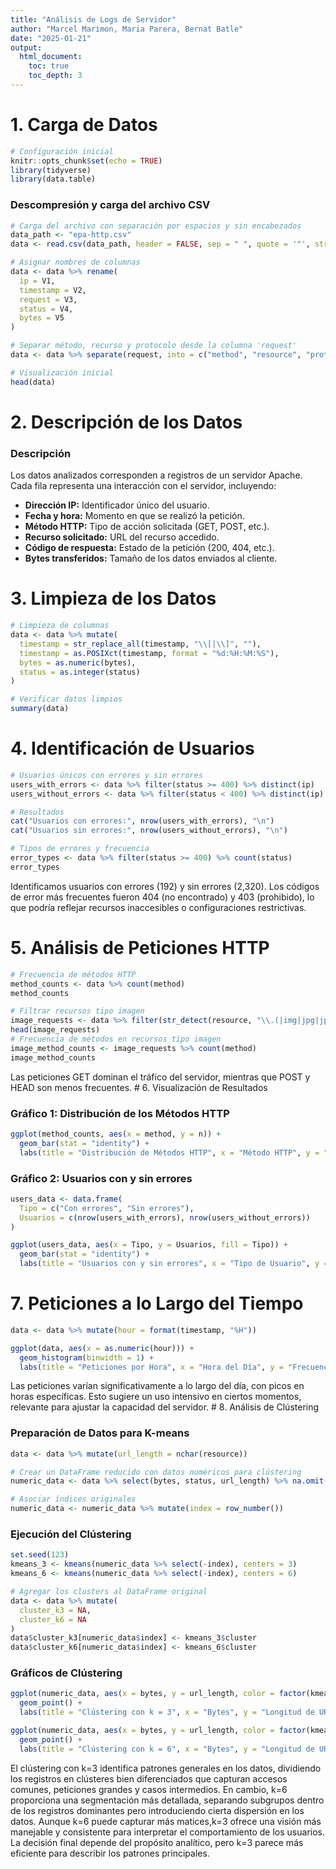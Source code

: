 ```yaml
---
title: "Análisis de Logs de Servidor"
author: "Marcel Marimon, Maria Parera, Bernat Batle"
date: "2025-01-21"
output:
  html_document:
    toc: true
    toc_depth: 3
---
```


# 1. Carga de Datos

```r
# Configuración inicial
knitr::opts_chunk$set(echo = TRUE)
library(tidyverse)
library(data.table)
```

### Descompresión y carga del archivo CSV

```r
# Carga del archivo con separación por espacios y sin encabezados
data_path <- "epa-http.csv"
data <- read.csv(data_path, header = FALSE, sep = " ", quote = '"', stringsAsFactors = FALSE)

# Asignar nombres de columnas
data <- data %>% rename(
  ip = V1,
  timestamp = V2,
  request = V3,
  status = V4,
  bytes = V5
)

# Separar método, recurso y protocolo desde la columna 'request'
data <- data %>% separate(request, into = c("method", "resource", "protocol"), sep = " ")

# Visualización inicial
head(data)
```

# 2. Descripción de los Datos

### Descripción

Los datos analizados corresponden a registros de un servidor Apache. Cada fila representa una interacción con el servidor, incluyendo:

- **Dirección IP:** Identificador único del usuario.
- **Fecha y hora:** Momento en que se realizó la petición.
- **Método HTTP:** Tipo de acción solicitada (GET, POST, etc.).
- **Recurso solicitado:** URL del recurso accedido.
- **Código de respuesta:** Estado de la petición (200, 404, etc.).
- **Bytes transferidos:** Tamaño de los datos enviados al cliente.

# 3. Limpieza de los Datos

```r
# Limpieza de columnas
data <- data %>% mutate(
  timestamp = str_replace_all(timestamp, "\\[|\\]", ""),
  timestamp = as.POSIXct(timestamp, format = "%d:%H:%M:%S"),
  bytes = as.numeric(bytes),
  status = as.integer(status)
)

# Verificar datos limpios
summary(data)
```

# 4. Identificación de Usuarios

```r
# Usuarios únicos con errores y sin errores
users_with_errors <- data %>% filter(status >= 400) %>% distinct(ip)
users_without_errors <- data %>% filter(status < 400) %>% distinct(ip)

# Resultados
cat("Usuarios con errores:", nrow(users_with_errors), "\n")
cat("Usuarios sin errores:", nrow(users_without_errors), "\n")

# Tipos de errores y frecuencia
error_types <- data %>% filter(status >= 400) %>% count(status)
error_types
```
Identificamos usuarios con errores (192) y sin errores (2,320). Los códigos de error más frecuentes fueron 404 (no encontrado) y 403 (prohibido), lo que podría reflejar recursos inaccesibles o configuraciones restrictivas.


# 5. Análisis de Peticiones HTTP

```r
# Frecuencia de métodos HTTP
method_counts <- data %>% count(method)
method_counts

# Filtrar recursos tipo imagen
image_requests <- data %>% filter(str_detect(resource, "\\.(|img|jpg|jpeg|png|gif)$"))
head(image_requests)
# Frecuencia de métodos en recursos tipo imagen
image_method_counts <- image_requests %>% count(method)
image_method_counts
```
Las peticiones GET dominan el tráfico del servidor, mientras que POST y HEAD son menos frecuentes. 
# 6. Visualización de Resultados

### Gráfico 1: Distribución de los Métodos HTTP

```r
ggplot(method_counts, aes(x = method, y = n)) +
  geom_bar(stat = "identity") +
  labs(title = "Distribución de Métodos HTTP", x = "Método HTTP", y = "Frecuencia")
```

### Gráfico 2: Usuarios con y sin errores

```r
users_data <- data.frame(
  Tipo = c("Con errores", "Sin errores"),
  Usuarios = c(nrow(users_with_errors), nrow(users_without_errors))
)

ggplot(users_data, aes(x = Tipo, y = Usuarios, fill = Tipo)) +
  geom_bar(stat = "identity") +
  labs(title = "Usuarios con y sin errores", x = "Tipo de Usuario", y = "Cantidad")
```

# 7. Peticiones a lo Largo del Tiempo

```r
data <- data %>% mutate(hour = format(timestamp, "%H"))

ggplot(data, aes(x = as.numeric(hour))) +
  geom_histogram(binwidth = 1) +
  labs(title = "Peticiones por Hora", x = "Hora del Día", y = "Frecuencia")
```
 Las peticiones varían significativamente a lo largo del día, con picos en horas específicas. Esto sugiere un uso intensivo en ciertos momentos, relevante para ajustar la capacidad del servidor.
# 8. Análisis de Clústering

### Preparación de Datos para K-means

```r
data <- data %>% mutate(url_length = nchar(resource))

# Crear un DataFrame reducido con datos numéricos para clústering
numeric_data <- data %>% select(bytes, status, url_length) %>% na.omit()

# Asociar índices originales
numeric_data <- numeric_data %>% mutate(index = row_number())
```

### Ejecución del Clústering

```r
set.seed(123)
kmeans_3 <- kmeans(numeric_data %>% select(-index), centers = 3)
kmeans_6 <- kmeans(numeric_data %>% select(-index), centers = 6)

# Agregar los clusters al DataFrame original
data <- data %>% mutate(
  cluster_k3 = NA,
  cluster_k6 = NA
)
data$cluster_k3[numeric_data$index] <- kmeans_3$cluster
data$cluster_k6[numeric_data$index] <- kmeans_6$cluster
```

### Gráficos de Clústering

```r
ggplot(numeric_data, aes(x = bytes, y = url_length, color = factor(kmeans_3$cluster))) +
  geom_point() +
  labs(title = "Clústering con k = 3", x = "Bytes", y = "Longitud de URL")

ggplot(numeric_data, aes(x = bytes, y = url_length, color = factor(kmeans_6$cluster))) +
  geom_point() +
  labs(title = "Clústering con k = 6", x = "Bytes", y = "Longitud de URL")
```
El clústering con k=3 identifica patrones generales en los datos, dividiendo los registros en clústeres bien diferenciados que capturan accesos comunes, peticiones grandes y casos intermedios. En cambio, k=6 proporciona una segmentación más detallada, separando subgrupos dentro de los registros dominantes pero introduciendo cierta dispersión en los datos. Aunque k=6 puede capturar más matices,k=3 ofrece una visión más manejable y consistente para interpretar el comportamiento de los usuarios. La decisión final depende del propósito analítico, pero k=3 parece más eficiente para describir los patrones principales.


